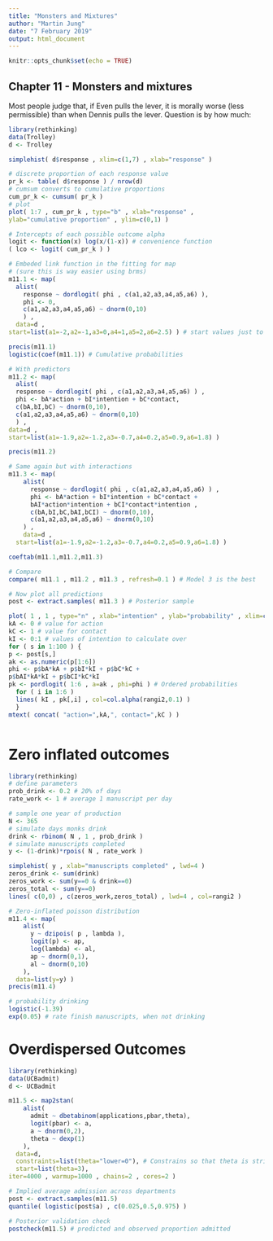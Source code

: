 ```yaml
---
title: "Monsters and Mixtures"
author: "Martin Jung"
date: "7 February 2019"
output: html_document
---
```


```r
knitr::opts_chunk$set(echo = TRUE)
```

## Chapter 11 - Monsters and mixtures


Most people judge that, if Even pulls the lever, it is morally worse (less permissible) than
when Dennis pulls the lever. Question is by how much:

```r
library(rethinking)
data(Trolley)
d <- Trolley

simplehist( d$response , xlim=c(1,7) , xlab="response" )

# discrete proportion of each response value
pr_k <- table( d$response ) / nrow(d)
# cumsum converts to cumulative proportions
cum_pr_k <- cumsum( pr_k )
# plot
plot( 1:7 , cum_pr_k , type="b" , xlab="response" ,
ylab="cumulative proportion" , ylim=c(0,1) )

# Intercepts of each possible outcome alpha
logit <- function(x) log(x/(1-x)) # convenience function 
( lco <- logit( cum_pr_k ) )

# Embeded link function in the fitting for map
# (sure this is way easier using brms)
m11.1 <- map(
  alist(
    response ~ dordlogit( phi , c(a1,a2,a3,a4,a5,a6) ),
    phi <- 0,
    c(a1,a2,a3,a4,a5,a6) ~ dnorm(0,10)
    ) ,
  data=d ,
start=list(a1=-2,a2=-1,a3=0,a4=1,a5=2,a6=2.5) ) # start values just to start them in the right order

precis(m11.1)
logistic(coef(m11.1)) # Cumulative probabilities

# With predictors
m11.2 <- map(
  alist(
  response ~ dordlogit( phi , c(a1,a2,a3,a4,a5,a6) ) ,
  phi <- bA*action + bI*intention + bC*contact,
  c(bA,bI,bC) ~ dnorm(0,10),
  c(a1,a2,a3,a4,a5,a6) ~ dnorm(0,10)
  ) ,
data=d ,
start=list(a1=-1.9,a2=-1.2,a3=-0.7,a4=0.2,a5=0.9,a6=1.8) )

precis(m11.2)

# Same again but with interactions
m11.3 <- map( 
    alist(
      response ~ dordlogit( phi , c(a1,a2,a3,a4,a5,a6) ) ,
      phi <- bA*action + bI*intention + bC*contact +
      bAI*action*intention + bCI*contact*intention ,
      c(bA,bI,bC,bAI,bCI) ~ dnorm(0,10),
      c(a1,a2,a3,a4,a5,a6) ~ dnorm(0,10)
    ) ,
    data=d ,
  start=list(a1=-1.9,a2=-1.2,a3=-0.7,a4=0.2,a5=0.9,a6=1.8) )

coeftab(m11.1,m11.2,m11.3)

# Compare
compare( m11.1 , m11.2 , m11.3 , refresh=0.1 ) # Model 3 is the best

# Now plot all predictions
post <- extract.samples( m11.3 ) # Posterior sample

plot( 1 , 1 , type="n" , xlab="intention" , ylab="probability" , xlim=c(0,1) , ylim=c(0,1) , xaxp=c(0,1,1) , yaxp=c(0,1,2) )
kA <- 0 # value for action 
kC <- 1 # value for contact
kI <- 0:1 # values of intention to calculate over
for ( s in 1:100 ) {
p <- post[s,]
ak <- as.numeric(p[1:6])
phi <- p$bA*kA + p$bI*kI + p$bC*kC +
p$bAI*kA*kI + p$bCI*kC*kI
pk <- pordlogit( 1:6 , a=ak , phi=phi ) # Ordered probabilities
  for ( i in 1:6 )
  lines( kI , pk[,i] , col=col.alpha(rangi2,0.1) )
  }
mtext( concat( "action=",kA,", contact=",kC ) )



```


# Zero inflated outcomes


```r
library(rethinking)
# define parameters 
prob_drink <- 0.2 # 20% of days
rate_work <- 1 # average 1 manuscript per day

# sample one year of production
N <- 365
# simulate days monks drink
drink <- rbinom( N , 1 , prob_drink )
# simulate manuscripts completed
y <- (1-drink)*rpois( N , rate_work )

simplehist( y , xlab="manuscripts completed" , lwd=4 )
zeros_drink <- sum(drink)
zeros_work <- sum(y==0 & drink==0)
zeros_total <- sum(y==0)
lines( c(0,0) , c(zeros_work,zeros_total) , lwd=4 , col=rangi2 )

# Zero-inflated poisson distribution
m11.4 <- map(
    alist(
      y ~ dzipois( p , lambda ),
      logit(p) <- ap,
      log(lambda) <- al,
      ap ~ dnorm(0,1),
      al ~ dnorm(0,10)
    ),
  data=list(y=y) )
precis(m11.4)

# probability drinking
logistic(-1.39) 
exp(0.05) # rate finish manuscripts, when not drinking


```

# Overdispersed Outcomes

```r
library(rethinking)
data(UCBadmit)
d <- UCBadmit

m11.5 <- map2stan(
    alist(
      admit ~ dbetabinom(applications,pbar,theta),
      logit(pbar) <- a,
      a ~ dnorm(0,2),
      theta ~ dexp(1)
    ),
  data=d,
  constraints=list(theta="lower=0"), # Constrains so that theta is strict positive
  start=list(theta=3),
iter=4000 , warmup=1000 , chains=2 , cores=2 )

# Implied average admission across departments
post <- extract.samples(m11.5)
quantile( logistic(post$a) , c(0.025,0.5,0.975) )

# Posterior validation check
postcheck(m11.5) # predicted and observed proportion admitted

```


